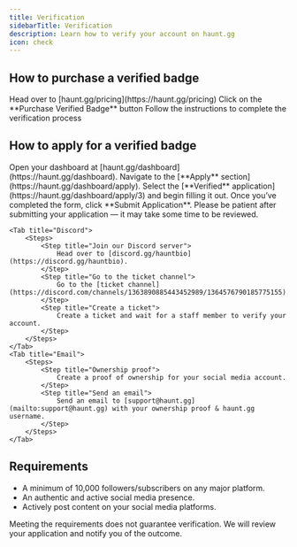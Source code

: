 ```yaml
---
title: Verification
sidebarTitle: Verification
description: Learn how to verify your account on haunt.gg
icon: check
---
```


## How to purchase a verified badge

<Steps>
    <Step title="Navigate to the pricing page">
        Head over to [haunt.gg/pricing](https://haunt.gg/pricing)
    </Step>
    <Step title="Purchase a verified badge">
        Click on the **Purchase Verified Badge** button
    </Step>
    <Step title="Complete the verification process">
        Follow the instructions to complete the verification process
    </Step>
</Steps>

## How to apply for a verified badge

<Tabs>
    <Tab title="Dashboard">
  <Steps>
    <Step title="Open Dashboard">
      Open your dashboard at [haunt.gg/dashboard](https://haunt.gg/dashboard).
    </Step>
    <Step title="Go to the Apply Section">
      Navigate to the [**Apply** section](https://haunt.gg/dashboard/apply).
    </Step>
    <Step title="Open Application Form">
      Select the [**Verified** application](https://haunt.gg/dashboard/apply/3) and begin filling it out.
    </Step>
    <Step title="Submit Your Application">
      Once you’ve completed the form, click **Submit Application**.
    </Step>
  </Steps>
  <Note>
    Please be patient after submitting your application — it may take some time to be reviewed.
  </Note>
</Tab>

    <Tab title="Discord">
        <Steps>
            <Step title="Join our Discord server">
                Head over to [discord.gg/hauntbio](https://discord.gg/hauntbio).
            </Step>
            <Step title="Go to the ticket channel">
                Go to the [ticket channel](https://discord.com/channels/1363890885443452989/1364576790185775155).
            </Step>
            <Step title="Create a ticket">
                Create a ticket and wait for a staff member to verify your account.
            </Step>
        </Steps>
    </Tab>
    <Tab title="Email">
        <Steps>
            <Step title="Ownership proof">
                Create a proof of ownership for your social media account.
            </Step>
            <Step title="Send an email">
                Send an email to [support@haunt.gg](mailto:support@haunt.gg) with your ownership proof & haunt.gg username.
            </Step>
        </Steps>
    </Tab>
</Tabs>

## Requirements

- A minimum of 10,000 followers/subscribers on any major platform.
- An authentic and active social media presence.
- Actively post content on your social media platforms.

<Note>
    Meeting the requirements does not guarantee verification. We will review your application and notify you of the outcome.
</Note>